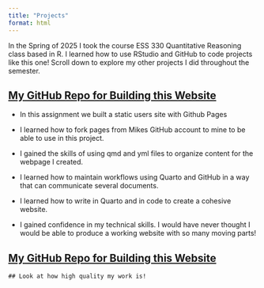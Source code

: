 ```yaml
---
title: "Projects"
format: html
---
```


In the Spring of 2025 I took the course ESS 330 Quantitative Reasoning class based in R. I learned how to use RStudio and GitHub to code projects like this one! Scroll down to explore my other projects I did throughout the semester.

## [My GitHub Repo for Building this Website](https://github.com/madi-schartz/Madi-Schartz.github.io)

-   In this assignment we built a static users site with Github Pages

-   I learned how to fork pages from Mikes GitHub account to mine to be able to use in this project.

-   I gained the skills of using qmd and yml files to organize content for the webpage I created.

-   I learned how to maintain workflows using Quarto and GitHub in a way that can communicate several documents.

-   I learned how to write in Quarto and in code to create a cohesive website.

-   I gained confidence in my technical skills. I would have never thought I would be able to produce a working website with so many moving parts!

## [My GitHub Repo for Building this Website](https://github.com/madi-schartz/Madi-Schartz.github.io)
    ## Look at how high quality my work is!
